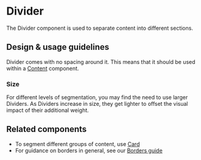 
<Meta title="Components/Layouts and Structure/Divider" />

# Divider

The Divider component is used to separate content into different sections.

## Design & usage guidelines

Divider comes with no spacing around it. This means that it should be used
within a [Content](/components/Content) component.

### Size

For different levels of segmentation, you may find the need to use larger
Dividers. As Dividers increase in size, they get lighter to offset the visual
impact of their additional weight.

## Related components

- To segment different groups of content, use [Card](/components/Card)
- For guidance on borders in general, see our [Borders guide](/design/borders)
